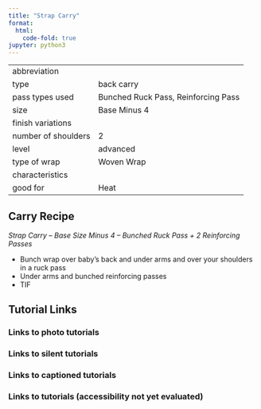 ```yaml
---
title: "Strap Carry"
format:
  html:
    code-fold: true
jupyter: python3
---
```


| | 
|---|---
|abbreviation	|
|type	|back carry
|pass types used	|Bunched Ruck Pass, Reinforcing Pass
|size	|Base Minus 4
|finish variations|	
|number of shoulders	|2
|level	|advanced
|type of wrap	|Woven Wrap
|characteristics	|
|good for	|Heat

## Carry Recipe
_Strap Carry – Base Size Minus 4 – Bunched Ruck Pass + 2 Reinforcing Passes_

- Bunch wrap over baby’s back and under arms and over your shoulders in a ruck pass
- Under arms and bunched reinforcing passes
- TIF

## Tutorial Links
### Links to photo tutorials
### Links to silent tutorials
### Links to captioned tutorials
### Links to tutorials (accessibility not yet evaluated)
